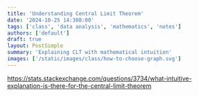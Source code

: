 ---
title: 'Understanding Central Limit Theorem'
date: '2024-10-25 14:308:00'
tags: ['class', 'data analysis', 'mathematics', 'notes']
authors: ['default']
draft: true
layout: PostSimple
summary: 'Explaining CLT with mathematical intuition'
images: ['/static/images/class/how-to-choose-graph.svg']
---

https://stats.stackexchange.com/questions/3734/what-intuitive-explanation-is-there-for-the-central-limit-theorem